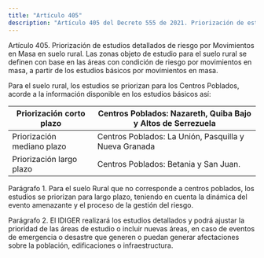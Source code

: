 ```yaml
---
title: "Artículo 405"
description: "Artículo 405 del Decreto 555 de 2021. Priorización de estudios detallados de riesgo por Movimientos en Masa en suelo rural."
---
```


Artículo 405. Priorización de estudios detallados de riesgo por Movimientos en Masa en suelo rural. Las zonas objeto de estudio para el suelo rural se definen con base en las áreas con condición de riesgo por movimientos en masa, a partir de los estudios básicos por movimientos en masa.
 
Para el suelo rural, los estudios se priorizan para los Centros Poblados, acorde a la información disponible en los estudios básicos así:
 

| Priorización corto plazo | Centros Poblados: Nazareth, Quiba Bajo y Altos de Serrezuela |
| --- | --- |
| Priorización mediano plazo | Centros Poblados: La Unión, Pasquilla y Nueva Granada |
| Priorización largo plazo | Centros Poblados: Betania y San Juan. |


 
Parágrafo 1. Para el suelo Rural que no corresponde a centros poblados, los estudios se priorizan para largo plazo, teniendo en cuenta la dinámica del evento amenazante y el proceso de la gestión del riesgo.
 
Parágrafo 2. El IDIGER realizará los estudios detallados y podrá ajustar la prioridad de las áreas de estudio o incluir nuevas áreas, en caso de eventos de emergencia o desastre que generen o puedan generar afectaciones sobre la población, edificaciones o infraestructura.